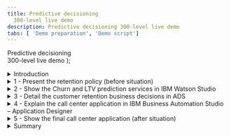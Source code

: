 ```yaml
---
title: Predictive decisioning
  300-level live demo
description: Predictive decisioning 300-level live demo
tabs: [ 'Demo preparation', 'Demo script']
---
```


  <span>
    Predictive decisioning <br/> 300-level live demo
  </span> );

<span id="top"></span>

<details>

<summary>Introduction</summary>
<br/>

Welcome to the call center customer retention demonstration. Today, I will show you how to rapidly improve your call center agent’s productivity when looking at retaining important valuable customers, so the agent can provide retention offers while interacting with customers on the phone. <br/><br/>

A key aspect of this demonstration is the use of artificial intelligence services inside automated rules-based decisions. We will use 2 IBM Cloud Paks: <br/>
•	**IBM Cloud Pak for Data** allows us to create and host the prediction services that we will use to better understand the customer's situation <br/>
•	**IBM Cloud Pak for Business Automation** allows us to create the automated call center application end-to-end using low-code/no-code editors <br/><br/>

I will show you how to: <br/>
•	Rapidly create prediction services from your historical data with no data science skills <br/>
•	Build an automated decision service that will mix business rules with machine learning predictions to select the most appropriate customer retention offer <br/>
•	Rapidly build a fully automated application that will invoke this decision service, which the call center agent will use to propose adapted retention offers <br/><br/>

Let’s get started!

<br/>

**[Go to top](#top)**

</details>

<details>

<summary>1 - Present the retention policy (before situation)</summary>
<br/>

| **1.1** | **Present the retention policy** |
| :---                   | :--- |
| **Action**             | Open the **Retention-Policy.pdf** document from your local environment. Note: This data file was already downloaded as one of the **prerequisites** in <a href="https://ibm-garage-tsa.github.io/platinum-demos/300-business-automation-predictive-decisioning/demo-preparation/#install-the-demo" target="_blank" rel="noreferrer">Demo preparation</a>. |
| **Screenshot**         | &nbsp;  <br/> ![Open PDF](./images/1.1_Open_PDF_600.png) |
| **Action**             | Rapidly scroll down the document to show how retention offers were managed in the past. |
| **Screenshot**         | &nbsp;  <br/> ![Scroll PDF](./images/1.1_Scroll_PDF_600.png) |
| **Narration**          | We will use a telecommunication call center example in this demo. SkyTalk call center agents are asked to offer retention promotions to customers who are upset. To do this, they have to use their own judgment to consider the opportunity to grant a retention offer. They also must choose what retention to suggest when they are discussing with the customer. <br/><br/> SkyTalk's sales and marketing division is regularly issuing a document explaining how agents could identify upset customers and what retention offers they can apply depending on the customer's situation. <br/><br/> This process leads to some various issues: <br/> •	Complexity for an agent to identify upset customers <br/> •	Customers may receive offers not adapted to their needs <br/> •	No cost control on how customers are retained <br/> •	Requires training and skills to distribute offers <br/> •	Retentions offers are not equally proposed across call center agents creating compliance issues <br/> •	It takes time on the phone for a call center agent to decide whet retention offer to propose <br/><br/> Seeing its retention budget increase, SkyTalk is looking to retain customers using a more efficient process, particularly a system that would be able to automatically: <br/> •	Assess the propensity to churn for a customer <br/> •	Estimate the lifetime values of the customer <br/> •	Find the most adapted retention offer for the customer <br/> •	Have a controlled and compliant way to give retention offers across the entire call centers <br/><br/> Let’s see how SkyTalk has faced all these challenges. To do this, we are going to visit 3 IBM Products with 2 IBM Cloud Paks. <br/><br/> I will start by showing you how you can create rapidly some prediction services in Cloud Pak for Data using IBM Watson Studio and IBM Machine learning. <br/><br/> In a second phase, we will move into the IBM Automation space with IBM Cloud Pak for Business Automation. There, I will show you how the retention offer decision service will mix these service insights with some automated business rules using IBM Automation Decision Services (ADS), an IBM Business Automation Studio (BAS) component that will allow you to deliver automated decision services without writing code. <br/><br/> Finally, we will move in a second component of BAS – Application Designer – that is the low code environment that has allowed us to design the Call center front end application that calls this decision service and provides recommendations to the call center agents. <br/><br/> Let’s start our journey now. |

<br/>

**[Go to top](#top)**

</details>

<details>

<summary>2 - Show the Churn and LTV prediction services in IBM Watson Studio</summary>
<br/>

| **2.1** | **Open IBM Watson Studio** |
| :---                   | :--- |
| **Actions**            | Log in to <a href="http://cloud.ibm.com/" target="_blank" rel="noreferrer">IBM Cloud</a>, and enter your own environment space. |
| **Screenshots**        | &nbsp;  <br/> ![IBM Cloud](./images/2.1.1_600.png) <br/> <br/> ![Environment](./images/2.1.2_600.png) |
| **Actions**            | Under **Resource summary**, select **Service and software**. Then, click on **Watson Studio**. |
| **Screenshots**        | &nbsp;  <br/> ![Dashboard](./images/2.1.3_600.png) <br/> <br/> ![Services and software](./images/2.1.4_600.png) |
| **Action**             | Click on **Get Started**, and you will be directed to IBM Watson Studio. |
| **Screenshots**        | &nbsp;  <br/> ![Get Started](./images/2.1.5_600.png) <br/> <br/> ![IBM Watson Studio](./images/2.1.5_1_600.png) |
| **Narration**          | The first challenge is to find a way to rapidly identify customers with a high propensity to churn and estimate their lifetime value. Lifetime value is a prognostication of the net profit contributed to the whole future relationship with a customer. <br/><br/> With this information, SkyTalk can estimate the opportunity to provide a retention offer and invest more on retention budgets for customers with the high lifetime value. <br/><br/> SkyTalk has used IBM Watson Studio, from the IBM Cloud Pak for Data, to create prediction services that are leveraging ML technologies to make predictions as we can see here. Let’s see how IBM Watson Studio allows you to rapidly deliver these services without requiring any data science skills. |

<br/>

| **2.2** | **Show the Churn historical data file** |
| :---                   | :--- |
| **Actions**            | Open the customer retention project. Within **Data assets**, click on **customer-churn-data.csv**. |
| **Screenshots**        | &nbsp;  <br/> ![Projects](./images/2.2.1_600.png) <br/> <br/> ![Data Assets](./images/2.2.1_1_600.png) |
| **Actions**            | Explain the historical data file, and highlight the **CHURN** column. Then, return to the project view by clicking on the project in the breadcrumb trail. |
| **Screenshots**        | &nbsp;  <br/> ![Data](./images/2.2.3_600.png) <br/> <br/> ![Navigation](./images/2.2.4_600.png) |
| **Narration**          | With any machine learning models, you need data to build a model and train it. This is done automatically using IBM AutoAI. All you must do is provide the dataset in CSV format. As we can see, we have plenty of attributes and one of them indicates that a given customer has churned. This historical data file is coming from the SkyTalk call center historical database. The churn attribute is the one we want to predict. Auto AI has asked us for what attribute to predict before starting to build and test the model for us. |

<br/>

| **2.3** | **Show the model experiment** |
| :---                   | :--- |
| **Action**             | Click on the **Customer retention demo CHURN experiment**. |
| **Screenshot**         | &nbsp;  <br/> ![Experiment](./images/2.3.1_600.png) |
| **Actions**            | Scroll down to the **Pipeline leaderboard** section. Click on the first row, and show the **Model evaluation** curve. Then, close the view. |
| **Screenshots**        | &nbsp;  <br/> ![Summary](./images/2.3.1_1_600.png) <br/> <br/> ![Pipeline Leaderboard](./images/2.3.2_600.png) <br/> <br/> ![Pipeline](./images/2.3.3_600.png) |
| **Actions**            | Click on the **Pipeline comparison** tab, and show the **Metric chart**. Then, return to the project view. |
| **Screenshot**         | &nbsp;  <br/> ![Pipeline Comparison](./images/2.3.6_600.png) |
| **Narration**          | AutoAI has run many experiments for us, as we can see now in this pipeline table. Going down to the experiment list, let's select the best one. You can see some evaluation criteria for that experiment. AutoAI has automatically tested various experiments to select the best model, as we can see in the **Pipeline comparison** tab. Once again, all of this is performed automatically with no action required on your side. |

<br/>

| **2.4** | **Explain the models** |
| :---                   | :--- |
| **Action**             | Click on the Churn model. |
| **Screenshot**         | &nbsp;  <br/> ![Models](./images/2.4.1_600.png) |
| **Action**             | Explain the **Input Schema**. |
| **Screenshot**         | &nbsp;  <br/> ![Input Schema](./images/2.4.2_600.png) |
| **Narration**          | From this experiment, the model can be generated. You can already preview the input data that will be required to get the churn prediction. The service will return the prediction with some probabilities attached to that decision. |

<br/>

| **2.5** | **Show the model deployment** |
| :---                   | :--- |
| **Actions**            | Click on the **IBM Watson Studio** icon (top left corner) to return to IBM Watson Studio, and click on the **Deployment Space**. |
| **Screenshot**         | &nbsp;  <br/> ![IBM Watson Studio](./images/2.5.1_600.png) |
| **Actions**            | Click on the **Assets** tab, and show the two assets corresponding to the two models. |
| **Screenshot**         | &nbsp;  <br/> ![Assets](./images/2.5.3_600.png) |
| **Actions**            | Click on the **Deployments** tab, and show the deployed services. Click on the Churn service, and click on the **Test** tab. |
| **Screenshot**         | &nbsp;  <br/> ![Deployments](./images/2.5.5_600.png) |
| **Action**             | Enter some input data, and click on **Add to list**. Select the list, and click on **Predict**. Then, show the prediction result. <br/><br/> Example input data: M/M/3/56000/N/42/CC/105/1 |
| **Screenshots**        | &nbsp;  <br/> ![Input](./images/2.5.8_600.png) <br/><br/> ![Predict](./images/2.5.10_600.png) <br/><br/> ![Result](./images/2.5.11_600.png) |
| **Action**             | Enter a different set of input data to predict, and show the prediction result. <br/><br/> Example input data: Example input data: F/S/1/38000/N/24/CC/229/3  |
| **Screenshot**         | &nbsp;  <br/> ![Input](./images/2.5.12_600.png) <br/><br/> ![Result](./images/2.5.13_600.png) |
| **Narration**          | The last step is to deploy this service in the IBM Watson ML environment on the cloud. Let’s jump to the deployment space in IBM Watson Studio. <br/><br/> From the **Assets** tab, we can now see the two model assets and their equivalent deployed instances. <br/><br/> The 2 Churn and LTV service instances are here, and they are ready to be used by any application. <br/><br/> Let’s test our Churn service by entering some input values. We can see the prediction result for that testing data. In this example, the result is **False** with a probability of 78%. Let’s use a different dataset. For this second profile, the prediction is **True** with a probability of 99.5%, which isn't surprising since this data is really similar to one of our experiment values. <br/><br/> Now that we have seen how the 2 predictions services are created in IBM Cloud Pak for Data and Watson Studio using AutoAI, let’s now move to IBM Cloud Pak for Automation and see how these two services are going to be consumed by the business rules. |

<br/>

**[Go to top](#top)**

</details>

<details>

<summary>3 - Detail the customer retention business decisions in ADS</summary>
<br/>

| **3.1** | **Start ADS** |
| :---                   | :--- |
| **Actions**            | Log in to your IBM Automation instance using your ROKS credentials. In the menu bar, open **Business automations** under **Design**. |
| **Screenshots**        | &nbsp;  <br/> ![IBM Automation](./images/3.1.1_600.png) <br/> <br/> ![Menu](./images/3.1.2_600.png) |
| **Action**             | Open the **Decision** menu, and then open the **Telco retention decision service**. You are now in ADS. |
| **Screenshots**        | &nbsp;  <br/> ![Decision](./images/3.1.3_600.png) <br/> <br/> ![ADS](./images/3.1.4_600.png) |
| **Narration**          | Let’s now move to IBM Automation Decision Services and see how to build a rule-based decision service that leverages these two prediction services developed with IBM Watson Studio. |

<br/>

| **3.2** | **Show the machine learning provider** |
| :---                   | :--- |
| **Actions**            | Open the project settings, and click on the **Machine learning providers** tab. |
| **Screenshots**        | &nbsp;  <br/> ![Settings](./images/3.2.1_600.png) <br/> <br/> ![ML Providers](./images/3.2.2_600.png) |
| **Action**             | **Edit** the **ADS Demo ML provider** to explain the details. Show the ML provider's connection details. |
| **Screenshots**        | &nbsp;  <br/> ![Edit](./images/3.2.3_600.png) <br/> <br/> ![Details](./images/3.2.4_600.png) |
| **Action**             | Click **Cancel**, and then return to the **Telco retention decision service** by clicking on it in the breadcrumb trail. |
| **Screenshot**         | &nbsp;  <br/> ![Telco](./images/3.2.6_600.png) |
| **Narration**          | We've used a built-in machine learning provider to be able to use our two prediction services in our business rules. <br/><br/> To configure the machine learning provider, all you have to provide is some info like an API key to connect to your IBM Cloud account, the service URL, and the deployment space ID where the two services have been deployed. |

<br/>

| **3.3** | **Show the two ML models** |
| :---                   | :--- |
| **Actions**            | Click on the **Telco retention DS** tile, and go to the **Predictive models** tab. |
| **Screenshots**        | &nbsp;  <br/> ![Telco](./images/3.3.1_600.png) <br/><br/> ![Predictive Models](./images/3.3.2_600.png) |
| **Action**             | Click on **Customer Churn**. Explain that the service is connected to the Churn deployed service in IBM Watson Studio. |
| **Screenshots**        | &nbsp;  <br/> ![Models](./images/3.3.3_600.png) <br/><br/> ![Customer Churn](./images/3.3.4_600.png) |
| **Action**             | Click on the **back** button in your browser, and then click on the **Input mapping** box in the diagram. |
| **Screenshot**         | &nbsp;  <br/> ![Input Mapping](./images/3.3.6_600.png) |
| **Action**             | Open the **Logic** tab, and open the **mapping** rule. Explain the **mapping** rule, and then click on **Back to the diagram** to return to the diagram. |
| **Screenshots**        | &nbsp;  <br/> ![Logic](./images/3.3.7_600.png) <br/><br/> ![Mapping](./images/3.3.8_600.png) <br/><br/> ![Mapping](./images/3.3.9_600.png) <br/><br/> ![Back](./images/3.3.10_600.png) |
| **Action**             | Select the **ML model invocation** box in the diagram. |
| **Screenshot**         | &nbsp;  <br/> ![ML Model Invocation](./images/3.3.11_600.png) |
| **Action**             | Open the **Logic** tab, and open the **prediction** rule. Explain the **prediction**, and then return to the diagram. |
| **Screenshots**        | &nbsp;  <br/> ![Logic](./images/3.3.12_600.png) <br/><br/> ![Prediction](./images/3.3.13_600.png) <br/><br/> ![Prediction](./images/3.3.14_600.png) |
| **Action**             | Select the **Output mapping** box in the diagram. |
| **Screenshots**        | &nbsp;  <br/> ![Output Mapping](./images/3.3.16_600.png) |
| **Action**             | Open the **Logic** tab, and open the **churn** rule. Explain the **churn** rule. Repeat this step to open the **check error** rule. |
| **Screenshots**        | &nbsp;  <br/> ![Logic](./images/3.3.17_600.png) <br/><br/> ![Check Error](./images/3.3.19_600.png) |
| **Action**             | Return to **Telco retention DS** via the breadcrumb trail. |
| **Screenshots**        | &nbsp;  <br/> ![Telco](./images/3.3.20_600.png) |
| **Narration**          | The ML provider is configured. You can now create some models that you will be able to use within your decision model. Let’s have a look at the Churn model. This model is directly connected to the deployed instance in our IBM Watson Studio deployment space. The input and output data mapping is also performed from here. <br/><br/> The **mapping** rule is defining the one-to-one mapping between the service input data and the object model definition in ADS. <br/><br/> The model invocation is also as simple as that business rule where we provided the input data, as seen in the previous step. <br/><br/> Finally, the output mapping rules will help us get the results from the service and map them to the ADS object model as well. <br/><br/> The churn result rules will format the result if the prediction is true, meaning the customer has a high propensity to churn. <br/><br/> If the call to the service is failing, you can also create a specific rule that will set the churn prediction to 50/50. <br/><br/> We can now consume these models from our decision model. |

<br/>

| **3.4** | **Show the decision model** |
| :---                   | :--- |
| **Actions**            | Click on the **Decision models** tab, and open the **Retention offer** decision model. Explain the decision diagram. |
| **Screenshots**        | &nbsp;  <br/> ![Decision Models](./images/3.4.1_600.png) <br/><br/> ![Diagram](./images/3.4.3_600.png) |
| **Action**             | Select the **Ranked retention offers** box in the diagram. |
| **Screenshot**         | &nbsp;  <br/> ![Ranked Retention Offers](./images/3.4.4_600.png) |
| **Action**             | Select the **Logic** tab, and explain the four ranked offers. |
| **Screenshot**         | &nbsp;  <br/> ![Logic](./images/3.4.5_600.png) |
| **Action**             | Click on the **Send survey** rule, and show the simple business rule. |
| **Screenshot**         | &nbsp;  <br/> ![Send Survey](./images/3.4.6_600.png) |
| **Action**             | Click on the **Upgrade** rule, and explain the upgrade policy. Highlight the **logical upgrade** parameter that is computed from a decision table. Then, click on **Back to the diagram**. |
| **Screenshot**         | &nbsp;  <br/> ![Upgrade](./images/3.4.7_600.png) |
| **Action**             | Select the **Logical upgrade** box. Select the **Logic** tab, and open the **upgrade table**. Explain the decision table. |
| **Screenshots**        | &nbsp;  <br/> ![Logical Upgrade](./images/3.4.9_600.png) <br/><br/> ![Logic](./images/3.4.10_600.png) |
| **Action**             | Select one row and hover the mouse over the row number to display the rule. Then, click on **Back to the diagram**. |
| **Screenshot**         | &nbsp;  <br/> ![Upgrade Table](./images/3.4.12_600.png) |
| **Action**             | Select the **Retention monthly budget** box. Select the **Logic** tab, and show the **size importance** rule. Explain the call to the decision service and how it is being used in the business rule. |
| **Screenshots**        | &nbsp;  <br/> ![Retention Monthly Budget](./images/3.4.14_600.png) <br/><br/> ![Size Importance](./images/3.4.15_600.png) |
| **Narration**          | Let’s have a look at the business rules of the decision. The global decision is modeled using this Decision Modeling Notation (DMN) diagram. The top decision is decomposed into sub-decisions and uses some input parameters (in green) or call to ML external services (in purple). <br/><br/> The retention offer selection decision has two main parts. The first one (right hand side) is about ranking different offers that may be suitable for the customer. On the left hand side, we are using the prediction service to estimate the opportunity to give a specific offer that takes the churn risk and the retention cost into consideration. <br/><br/> The ranking sub-decisions are done with different types of rules that will be evaluated in sequence. <br/><br/> The first one is the basic offer. Here, the business rule will just send a customer survey. We can consider that rule as being the default one. Note that this rule is written in English that is non-technical and easy to understand. <br/><br/> Another rule is dealing with logical upgrades of the subscription. In that rule, the logical upgrade parameter is set with another type of rule artifact: the decision table. <br/><br/> Let’s see the logical upgrade policy by opening the decision table. <br/><br/> This table defines the criteria to be eligible for a logical upgrade. Let’s see one example. <br/><br/> For every row of the table, you can see the rule in plain text. <br/><br/> All the offer selections and rankings are then managed with a combination of natural language rules and decision tables organized in this hierarchical way. <br/><br/> Let’s now see the second part of the main decision. <br/><br/> In this section, we will invoke the predictive services that we have just seen in IBM Watson Studio and that we can now access thanks to the built-in machine learning provider. <br/><br/> Everything is managed with business rules. Let’s see the **size importance** rule first. <br/><br/> From that rule, we are creating variables that will collect the results from the two prediction services. These results will be gathered at execution time. <br/><br/> In this example, the rule is simply computing a customer value based on the churn and LTV predictions, but you can imagine more complex policies that could use decision tables for prediction probabilities and other prediction outcomes. |

<br/>

| **3.5** | **Show the decision execution** |
| :---                   | :--- |
| **Actions**            | Click on **Run**. Select the first dataset, and click **Run**. |
| **Screenshot**         | &nbsp;  <br/> ![Data](./images/3.5.2_600.png) |
| **Action**             | Show the result, and particularly highlight the prediction service results. |
| **Screenshots**        | &nbsp;  <br/> ![Result](./images/3.5.4_600.png) <br/><br/> ![Highlight](./images/3.5.5_600.png) |
| **Action**             | Return to the **Telco retention decision service** via the breadcrumb trail. |
| **Screenshots**        | &nbsp;  <br/> ![Telco](./images/3.5.6_600.png) <br/><br/> ![Telco](./images/3.5.7_600.png) |
| **Narration**          | When all the rules are defined, you can test the decision within ADS before the final deployment. <br/><br/> We can use a pre-defined dataset and see the decision results. <br/><br/> The decision result is displayed here, and you can also see the prediction details to further refine the rules and allocation strategy. |

<br/>

| **3.6** | **Show the deployment process** |
| :---                   | :--- |
| **Actions**            | Click on **Deploy**, and show the service version which you have already deployed. |
| **Screenshot**         | &nbsp;  <br/> ![Deploy](./images/3.6.2_600.png) |
| **Action**             | Click on **Business Automations** (above **Telco retention decision service**). Click on **Published automation services**, and show your services. |
| **Screenshot**         | &nbsp;  <br/> ![Business Automations](./images/3.6.4_600.png) |
| **Action**             | Click on your **telco_retention** service, and expand the **retentionOffer** operation. Explain the input/output and prediction service operations as well. |
| **Screenshot**         | &nbsp;  <br/> ![telco_retention](./images/3.6.5_600.png) |
| **Narration**          | The decision service is now ready to be deployed in production in Cloud Pak for Business Automation. <br/><br/> To deploy a service, you simply create a new version and then deploy that version. <br/><br/> From the **Deploy** menu, you can see all the previously deployed decisions with their decision operation. <br/><br/> Once it's deployed, the service can be published so that any other Cloud Pak for Business Automation elements can use it. <br/><br/> From the decision service view, you can see the input and output parameters to which other application will have to connect in order to operate the decision service. <br/><br/> Let’s now see how this service is used in a Cloud Pak for Business Automation application developed using the low-code editor: Application Designer in IBM Automation Studio. |

<br/>

**[Go to top](#top)**

</details>

<details>

<summary>4 - Explain the call center application in IBM Business Automation Studio – Application Designer</summary>
<br/>

| **4.1** | **Open Application Designer** |
| :---                   | :--- |
| **Action**             | In the menu bar, open **Business applications** under **Design**. |
| **Screenshot**         | &nbsp;  <br/> ![Menu](./images/4.1.1_600.png) |
| **Actions**            | Open the **Telco Retention Application** tile. Go on the **Starting Page**, and navigate through the different menus and elements. |
| **Screenshots**        | &nbsp;  <br/> ![Telco](./images/4.1.2_600.png) <br/><br/> ![Starting Page](./images/4.1.3_600.png) |
| **Actions**            | Show the **Automation service** element. Click on **Add** to show the different deployed automation services. |
| **Screenshots**        | &nbsp;  <br/> ![Telco](./images/4.1.4_1_600.png) <br/><br/> ![Telco](./images/4.1.4_1_600.png) <br/><br/> ![Deployed Services](./images/4.1.5_600.png) |
| **Actions**            | Click on **Cancel**, and then open the **Diagram** tab. |
| **Screenshot**         | &nbsp;  <br/> ![Diagram](./images/4.1.7_600.png) |
| **Actions**            | Select the **Call telco_retention-ds** node. Explain the **Implementation**, and show the **Data Mapping**. |
| **Screenshots**        | &nbsp;  <br/> ![Node](./images/4.1.8_600.png) <br/><br/> ![Implementation](./images/4.1.9_600.png) <br/><br/> ![Data Mapping](./images/4.1.10_600.png) |
| **Actions**            | Go back to the **Starting Page** tab, and show the **Get Offer** button. |
| **Screenshots**        | &nbsp;  <br/> ![Starting Page](./images/4.1.11_600.png) <br/><br/> ![Get Offer](./images/4.1.12_600.png) |
| **Actions**            | Return to the **Diagram** tab, and show how the decision service is called from the page. |
| **Screenshot**         | &nbsp;  <br/> ![Decision Service](./images/4.1.14_600.png) |
| **Action**             | Return to **Business Applications**. |
| **Screenshots**        | &nbsp;  <br/> ![Business Applications](./images/4.1.15_600.png) <br/><br/> ![Business Applications](./images/4.1.16_600.png) |
| **Narration**          | Let’s now move into Application Designer and see how the call center front-end application is implemented and how the decision service is used in that application. <br/><br/> Let’s open the **Telco Retention Application** project. <br/><br/> Application Designer is the Cloud Pak for Business Automation's low-code editor. From Application Designer, you can rapidly design client applications by drag-and-dropping elements, specifying their behavior, adjusting the look and feel, and using JavaScript to implement specific actions, events, or element behaviors. <br/><br/> One important element that you can drag-and-drop in your application is an automation service. This is exactly how the developer built this application. <br/><br/> In just one drop, the service is integrated in the application, and all the required input and output field elements are directly created in the GUI. It's just a question of design, alignment, and interface behavior implementation. <br/><br/> A diagram view helps to implement the application behavior. In this simple example, we simply have one main page in our application. However, you can imagine more complex situations in which a user navigates across different pages. This diagram helps organize the navigation in the application. <br/><br/> A particular aspect of this diagram is this **Call telco_retention-ds** box. This is our ADS decision service. Clicking on the box gives you access to some specific details like its implementation (i.e., what service instance will be invoked) and the input/output data. <br/><br/> In the GUI, you can see this **Get Offer** button. Coming back to the diagram, we can see that clicking on the button will trigger the call to our decision service. <br/><br/> Let’s now see this business application in action. |

<br/>

**[Go to top](#top)**

</details>

<details>

<summary>5 - Show the final call center application (after situation)</summary>
<br/>

| **5.1** | **Open the application** |
| :---                   | :--- |
| **Action**             | In the **Telco Retention Application** tile, click on **Preview**. |
| **Screenshot**         | &nbsp;  <br/> ![Telco](./images/5.1.1_600.png) |
| **Action**             | Resize the view to see all of the screen. |
| **Screenshot**         | &nbsp;  <br/> ![Resize](./images/5.1.2_600.png) |
| **Narration**          | Let’s now see the final application in action. <br/><br/> In this demo, I will open the application using the preview mode, but you can also deploy the application in the Cloud Pak for Business Automation application runtime environment. <br/><br/> This preview mode is also accessible within Application Designer to test and improve the application. |

<br/>

| **5.2** | **Test some different use cases** |
| :---                   | :--- |
| **Actions**            | Enter the name of one customer, and then click on **Search**. If **No customer found** is displayed, please enter a valid sample name. <br/><br/> Note: You have three pre-defined profiles: John Smith, Peter Carter, and Sarah Miller. If you don’t remember them, click on the **?** icon for help. |
| **Screenshot**         | &nbsp;  <br/> ![Search](./images/5.2.2_600.png) |
| **Actions**            | Click on the **Get Offer** button, and show the decision service result. |
| **Screenshot**         | &nbsp;  <br/> ![Result](./images/5.2.4_600.png) |
| **Actions**            | You can try other profiles or change the profile's values to see the impact on the final retention offer decision. <br/><br/> Experiment with **Peter Carter**. |
| **Screenshots**        | &nbsp;  <br/> ![Peter](./images/5.2.6_1_600.png) <br/><br/> ![Peter](./images/5.2.6_2_600.png) |
| **Actions**            | Experiment with **Sarah Miller**. |
| **Screenshots**        | &nbsp;  <br/> ![Sarah](./images/5.2.7_1_600.png) <br/><br/> ![Sarah](./images/5.2.7_2_600.png) <br/><br/> ![Sarah](./images/5.2.7_3_600.png) |
| **Narration**          | In our demo, this application is used by the SkyTalk call center agents. When they receive incoming calls, they can access some customer operational data and some personal data which customers have agreed to share with SkyTalk for promotional purposes. <br/><br/> With Application Designer, you can not only design interfaces but also specify some particular behaviors, such as deactivating a button until certain conditions are met. <br/><br/> If a call center agent receives an incoming call from **John Smith**, the agent can start the discussion while recovering the customer data. <br/><br/> At the same time, the agent can see if a retention offer is recommended automatically. In this example, there's no major recommendation for John. The only recommendation is to simply send him a customer satisfaction survey. <br/><br/> With **Peter Carter**, a retention offer is suggested on his current subscription at a reasonable retention cost. <br/><br/> Let’s see what the result is with **Sarah Miller**. If you remember from the retention service test, Sarah has an extremely high propensity to Churn (99%). <br/><br/> Let’s get Sarah’s details and see the suggested retention offer. <br/><br/> Sarah is being offered one of the most important and costly retention offers. The automated decision service has evaluated the risk vs. cost before granting this interesting offer to Sarah. |

<br/>

**[Go to top](#top)**

</details>

<details>
<summary>Summary</summary>
<br/>

In this demo, we have seen how Cloud Pak for Business Automation can be used to deliver high value services in call centers. <br/><br/>
We have seen how easy it is to rapidly create prediction service by using IBM Watson Machine Learning with historical data that any organization may have in their historical logs. Creating such prediction services is easy and requires absolutely no data science skills. <br/><br/>
We have seen how these prediction services can be used and leveraged inside rule-based decisions to better guide the decision-making process with predictive insights. <br/><br/>
We have also seen that the Cloud Pak for Business Automation is a cloud-based solution that allows you to address automation problems end-to-end, from the first customer touchpoint to the final interaction. <br/><br/>
Last but not least, we have seen how you can rapidly deliver new call center interfaces that can leverage these services, all of which are hosted on the IBM Cloud platform. <br/><br/>
With the help of this application, call center agents can now provide retention offers faster, more accurately, and in a cost-controlled way with just one click! <br/><br/>
Cloud Pak for Business Automation, combined with IBM Watson Machine learning, can help you better leverage your historical insights and turn these insights into actions. <br/><br/>
And with IBM Automation Decision Services, the business logic is easy to understand and can be put in the hands of subject matter experts. There's no need for IT development skills to update the business logic. <br/><br/>

<br/>

**[Go to top](#top)**

</details>

